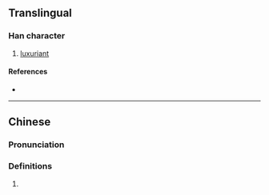 {{character info}}
==Translingual==

===Han character===
{{Han char|rn=86|rad=火|as=12|sn=16|four=90904|canj=FFFD|ids=⿱焱木}}

# [[luxuriant]]

====References====
* {{Han ref|kx=0682.190|dkj=19408|dj=1094.140|hdz=32237.020|uh=71CA|ud=29130|bh=EA50|bd=59984}}

----

==Chinese==
{{zh-forms}}

===Pronunciation===
{{zh-pron
|m=qiáo,shēn
|m-s=
|dg=
|c=san1
|c-t=
|g=
|h=pfs=
|j=
|mb=
|md=
|mn=
|mn-t=
|w=
|x=
|mc=y
|oc=y
|cat=n
}}

===Definitions===
{{zh-hanzi}}

# {{rfdef|zh}}
